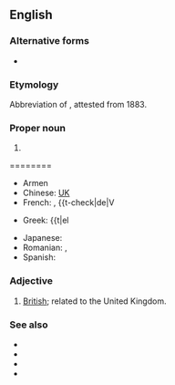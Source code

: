 {{also|uk|uK|.uk|-uk|ük|U.K.|-ük|Appendix:Variations of "uk"}}

==English==

===Alternative forms===
* {{l|en|U.K.}}

===Etymology===
Abbreviation of {{m|en|United Kingdom}}, attested from 1883.

===Proper noun===
{{en-proper noun}}

# {{abbreviation of|United Kingdom|lang=en}}

========
{{trans-top|Abbreviation of United Kingdom}}
* Armen{{t|hy|ՄԹ}}
* Chinese: [[UK]]
* French: {{t|de|V. K.|n}}, {{t-check|de|V
{{trans-mid}}
* Greek: {{t|el

* Japanese: {{t+|ja|UK}}
* Romanian: {{t|ro|R.U.|n}}, {{t|

ro|RU|n}}
* Spanish: {{t|es|R.U.|m}}
{{trans-bottom}}

===Adjective===
{{en-adj|?}}

# [[British]]; related to the United Kingdom.

===See also===
* {{l|en|United Kingdom of Great Britain}}
* {{l|en|United Kingdom of Great Britain and Ireland}}
* {{l|en|United Kingdom of Great Britain and Northern Ireland}}
* {{l|en|British Isles}}